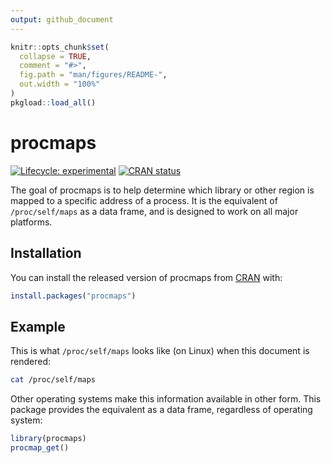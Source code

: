 ```yaml
---
output: github_document
---
```


<!-- README.md is generated from README.Rmd. Please edit that file -->

```r
knitr::opts_chunk$set(
  collapse = TRUE,
  comment = "#>",
  fig.path = "man/figures/README-",
  out.width = "100%"
)
pkgload::load_all()
```

# procmaps

<!-- badges: start -->
[![Lifecycle: experimental](https://img.shields.io/badge/lifecycle-experimental-orange.svg)](https://www.tidyverse.org/lifecycle/#experimental)
[![CRAN status](https://www.r-pkg.org/badges/version/procmaps)](https://CRAN.R-project.org/package=procmaps)
<!-- badges: end -->

The goal of procmaps is to help determine which library or other region is mapped to a specific address of a process.
It is the equivalent of `/proc/self/maps` as a data frame, and is designed to work on all major platforms.


## Installation

You can install the released version of procmaps from [CRAN](https://CRAN.R-project.org) with:

``` r
install.packages("procmaps")
```

## Example

This is what `/proc/self/maps` looks like (on Linux) when this document is rendered:

```bash
cat /proc/self/maps
```

Other operating systems make this information available in other form.
This package provides the equivalent as a data frame, regardless of operating system:

```r
library(procmaps)
procmap_get()
```
